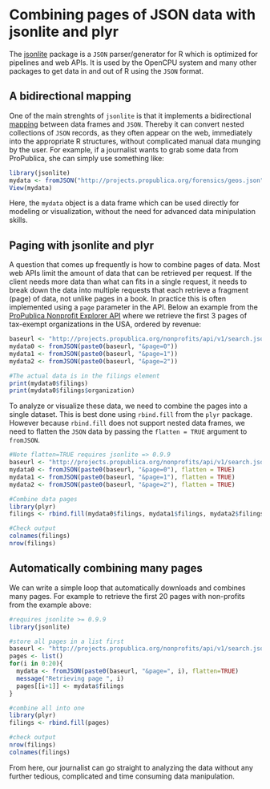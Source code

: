 <!--
%\VignetteEngine{knitr::knitr}
%\VignetteIndexEntry{Combining pages of JSON data with jsonlite and plyr}
-->

# Combining pages of JSON data with jsonlite and plyr

The [jsonlite](http://cran.r-project.org/web/packages/jsonlite/index.html) package is a `JSON` parser/generator for R which is optimized for pipelines and web APIs. It is used by the OpenCPU system and many other packages to get data in and out of R using the `JSON` format.

## A bidirectional mapping

One of the main strenghts of `jsonlite` is that it implements a bidirectional [mapping](http://arxiv.org/abs/1403.2805) between data frames and `JSON`. Thereby it can convert nested collections of `JSON` records, as they often appear on the web, immediately into the appropriate R structures, without complicated manual data munging by the user. For example, if a journalist wants to grab some data from ProPublica, she can simply use something like:
  
```r
library(jsonlite)
mydata <- fromJSON("http://projects.propublica.org/forensics/geos.json", flatten = TRUE)
View(mydata)
```

Here, the `mydata` object is a data frame which can be used directly for modeling or visualization, without the need for advanced data minipulation skills.

## Paging with jsonlite and plyr

A question that comes up frequently is how to combine pages of data. Most web APIs limit the amount of data that can be retrieved per request. If the client needs more data than what can fits in a single request, it needs to break down the data into multiple requests that each retrieve a fragment (page) of data, not unlike pages in a book. In practice this is often implemented using a `page` parameter in the API. Below an example from the [ProPublica Nonprofit Explorer API](http://projects.propublica.org/nonprofits/api) where we retrieve the first 3 pages of tax-exempt organizations in the USA, ordered by revenue:
  
```r
baseurl <- "http://projects.propublica.org/nonprofits/api/v1/search.json?order=revenue&sort_order=desc"
mydata0 <- fromJSON(paste0(baseurl, "&page=0"))
mydata1 <- fromJSON(paste0(baseurl, "&page=1"))
mydata2 <- fromJSON(paste0(baseurl, "&page=2"))

#The actual data is in the filings element
print(mydata0$filings)
print(mydata0$filings$organization)
```

To analyze or visualize these data, we need to combine the pages into a single dataset. This is best done using `rbind.fill` from the `plyr` package. However because `rbind.fill` does not support nested data frames, we need to flatten the `JSON` data by passing the `flatten = TRUE` argument to `fromJSON`.

```r
#Note flatten=TRUE requires jsonlite => 0.9.9
baseurl <- "http://projects.propublica.org/nonprofits/api/v1/search.json?order=revenue&sort_order=desc"
mydata0 <- fromJSON(paste0(baseurl, "&page=0"), flatten = TRUE)
mydata1 <- fromJSON(paste0(baseurl, "&page=1"), flatten = TRUE)
mydata2 <- fromJSON(paste0(baseurl, "&page=2"), flatten = TRUE)

#Combine data pages
library(plyr)
filings <- rbind.fill(mydata0$filings, mydata1$filings, mydata2$filings)

#Check output
colnames(filings)
nrow(filings)
```

## Automatically combining many pages

We can write a simple loop that automatically downloads and combines many pages. For example to retrieve the first 20 pages with non-profits from the example above:
  
```r
#requires jsonlite >= 0.9.9
library(jsonlite)

#store all pages in a list first
baseurl <- "http://projects.propublica.org/nonprofits/api/v1/search.json?order=revenue&sort_order=desc"
pages <- list()
for(i in 0:20){
  mydata <- fromJSON(paste0(baseurl, "&page=", i), flatten=TRUE)
  message("Retrieving page ", i)
  pages[[i+1]] <- mydata$filings
}

#combine all into one 
library(plyr)
filings <- rbind.fill(pages)

#check output
nrow(filings)
colnames(filings)
```

From here, our journalist can go straight to analyzing the data without any further tedious, complicated and time consuming data manipulation.